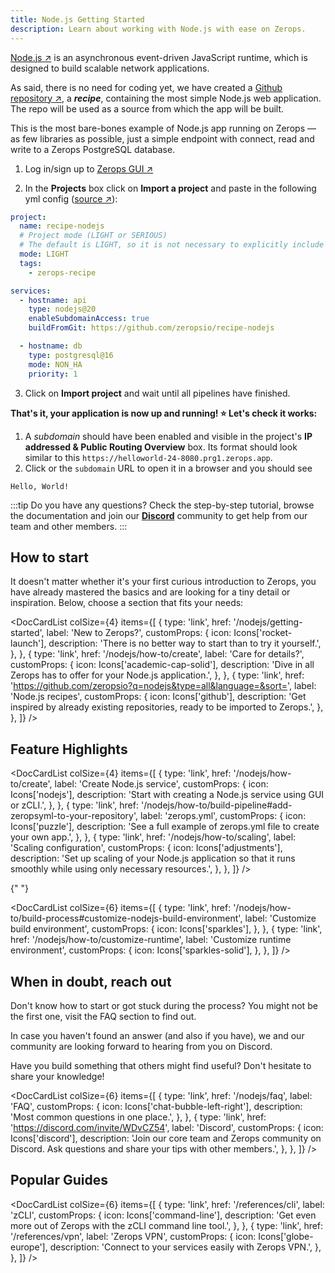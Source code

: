 ```yaml
---
title: Node.js Getting Started
description: Learn about working with Node.js with ease on Zerops.
---
```




[Node.js ↗](https://nodejs.org/en) is an asynchronous event-driven JavaScript runtime, which is designed to build scalable network applications.

As said, there is no need for coding yet, we have created a [Github repository ↗](https://github.com/zeropsio/recipe-nodejs), a **_recipe_**, containing the most simple Node.js web application. The repo will be used as a source from which the app will be built.

<CustomCard title="Feel free to deploy the recipe yourself" emoji="🚀">
  This is the most bare-bones example of Node.js app running on Zerops — as few libraries as possible,
  just a simple endpoint with connect, read and write to a Zerops PostgreSQL database.

  <DeployButton link="nodejs" badgeWidth="200" />
</CustomCard>

1. Log in/sign up to [Zerops GUI ↗](https://app.zerops.io)


2. In the **Projects** box click on **Import a project** and paste in the following yml config ([source ↗](https://github.com/zeropsio/recipe-nodejs/blob/main/zerops-project-import.yml)):

```yml
project:
  name: recipe-nodejs
  # Project mode (LIGHT or SERIOUS)
  # The default is LIGHT, so it is not necessary to explicitly include it.
  mode: LIGHT
  tags:
    - zerops-recipe

services:
  - hostname: api
    type: nodejs@20
    enableSubdomainAccess: true
    buildFromGit: https://github.com/zeropsio/recipe-nodejs

  - hostname: db
    type: postgresql@16
    mode: NON_HA
    priority: 1
```

3. Click on **Import project** and wait until all pipelines have finished.

**That's it, your application is now up and running! :star: Let's check it works:**

1. A _subdomain_ should have been enabled and visible in the project's **IP addressed & Public Routing Overview** box. Its format should look similar to this `https://helloworld-24-8080.prg1.zerops.app`.
2. Click or the `subdomain` URL to open it in a browser and you should see

```
Hello, World!
```

:::tip
Do you have any questions? Check the step-by-step tutorial, browse the documentation and join our **[Discord](https://discord.com/invite/WDvCZ54)** community to get help from our team and other members.
:::


## How to start

It doesn't matter whether it's your first curious introduction to Zerops, you have already mastered the basics and are looking for a tiny detail or inspiration. Below, choose a section that fits your needs:

<DocCardList
  colSize={4}
  items={[
    {
      type: 'link',
      href: '/nodejs/getting-started',
      label: 'New to Zerops?',
      customProps: {
        icon: Icons['rocket-launch'],
        description: 'There is no better way to start than to try it yourself.',
      },
    },
    {
      type: 'link',
      href: '/nodejs/how-to/create',
      label: 'Care for details?',
      customProps: {
        icon: Icons['academic-cap-solid'],
        description:
          'Dive in all Zerops has to offer for your Node.js application.',
      },
    },
    {
      type: 'link',
      href: 'https://github.com/zeropsio?q=nodejs&type=all&language=&sort=',
      label: 'Node.js recipes',
      customProps: {
        icon: Icons['github'],
        description:
          'Get inspired by already existing repositories, ready to be imported to Zerops.',
      },
    },
  ]}
/>

## Feature Highlights

<DocCardList
  colSize={4}
  items={[
    {
      type: 'link',
      href: '/nodejs/how-to/create',
      label: 'Create Node.js service',
      customProps: {
        icon: Icons['nodejs'],
        description: 'Start with creating a Node.js service using GUI or zCLI.',
      },
    },
    {
      type: 'link',
      href: '/nodejs/how-to/build-pipeline#add-zeropsyml-to-your-repository',
      label: 'zerops.yml',
      customProps: {
        icon: Icons['puzzle'],
        description:
          'See a full example of zerops.yml file to create your own app.',
      },
    },
    {
      type: 'link',
      href: '/nodejs/how-to/scaling',
      label: 'Scaling configuration',
      customProps: {
        icon: Icons['adjustments'],
        description:
          'Set up scaling of your Node.js application so that it runs smoothly while using only necessary resources.',
      },
    },
  ]}
/>

{" "}

<DocCardList
  colSize={6}
  items={[
    {
      type: 'link',
      href: '/nodejs/how-to/build-process#customize-nodejs-build-environment',
      label: 'Customize build environment',
      customProps: {
        icon: Icons['sparkles'],
      },
    },
    {
      type: 'link',
      href: '/nodejs/how-to/customize-runtime',
      label: 'Customize runtime environment',
      customProps: {
        icon: Icons['sparkles-solid'],
      },
    },
  ]}
/>

## When in doubt, reach out

Don't know how to start or got stuck during the process? You might not be the first one, visit the FAQ section to find out.

In case you haven't found an answer (and also if you have), we and our community are looking forward to hearing from you on Discord.

Have you build something that others might find useful? Don't hesitate to share your knowledge!

<DocCardList
  colSize={6}
  items={[
    {
      type: 'link',
      href: '/nodejs/faq',
      label: 'FAQ',
      customProps: {
        icon: Icons['chat-bubble-left-right'],
        description: 'Most common questions in one place.',
      },
    },
    {
      type: 'link',
      href: 'https://discord.com/invite/WDvCZ54',
      label: 'Discord',
      customProps: {
        icon: Icons['discord'],
        description:
          'Join our core team and Zerops community on Discord. Ask questions and share your tips with other members.',
      },
    },
  ]}
/>

## Popular Guides

<DocCardList
  colSize={6}
  items={[
    {
      type: 'link',
      href: '/references/cli',
      label: 'zCLI',
      customProps: {
        icon: Icons['command-line'],
        description:
          'Get even more out of Zerops with the zCLI command line tool.',
      },
    },
    {
      type: 'link',
      href: '/references/vpn',
      label: 'Zerops VPN',
      customProps: {
        icon: Icons['globe-europe'],
        description: 'Connect to your services easily with Zerops VPN.',
      },
    },
  ]}
/>
